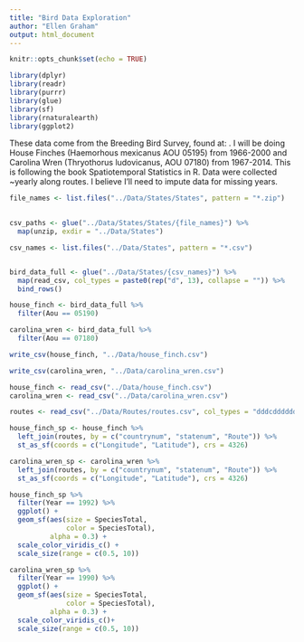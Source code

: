 ```yaml
---
title: "Bird Data Exploration"
author: "Ellen Graham"
output: html_document
---
```


```r
knitr::opts_chunk$set(echo = TRUE)
```


```r
library(dplyr)
library(readr)
library(purrr)
library(glue)
library(sf)
library(rnaturalearth)
library(ggplot2)
```


These data come from the Breeding Bird Survey, found at: [](https://doi.org/10.5066/F7W0944J). I will be doing House Finches (Haemorhous mexicanus AOU 05195) from 1966-2000 and Carolina Wren (Thryothorus ludovicanus, AOU 07180) from 1967-2014. This is following the book Spatiotemporal Statistics in R. Data were collected ~yearly along routes. I believe I'll need to impute data for missing years. 

```r
file_names <- list.files("../Data/States/States", pattern = "*.zip") 
  

csv_paths <- glue("../Data/States/States/{file_names}") %>% 
  map(unzip, exdir = "../Data/States")
```

```r
csv_names <- list.files("../Data/States", pattern = "*.csv") 


bird_data_full <- glue("../Data/States/{csv_names}") %>% 
  map(read_csv, col_types = paste0(rep("d", 13), collapse = "")) %>% 
  bind_rows()
```

```r


house_finch <- bird_data_full %>% 
  filter(Aou == 05190)

carolina_wren <- bird_data_full %>% 
  filter(Aou == 07180)

write_csv(house_finch, "../Data/house_finch.csv")

write_csv(carolina_wren, "../Data/carolina_wren.csv")
```


```r
house_finch <- read_csv("../Data/house_finch.csv")
carolina_wren <- read_csv("../Data/carolina_wren.csv")
```


```r
routes <- read_csv("../Data/Routes/routes.csv", col_types = "dddcdddddddd")
```

```r
house_finch_sp <- house_finch %>% 
  left_join(routes, by = c("countrynum", "statenum", "Route")) %>% 
  st_as_sf(coords = c("Longitude", "Latitude"), crs = 4326)

carolina_wren_sp <- carolina_wren %>% 
  left_join(routes, by = c("countrynum", "statenum", "Route")) %>% 
  st_as_sf(coords = c("Longitude", "Latitude"), crs = 4326) 

```

```r
house_finch_sp %>% 
  filter(Year == 1992) %>% 
  ggplot() +
  geom_sf(aes(size = SpeciesTotal,
              color = SpeciesTotal), 
          alpha = 0.3) +
  scale_color_viridis_c() +
  scale_size(range = c(0.5, 10))
```

```r
carolina_wren_sp %>% 
  filter(Year == 1990) %>% 
  ggplot() +
  geom_sf(aes(size = SpeciesTotal,
              color = SpeciesTotal), 
          alpha = 0.3) +
  scale_color_viridis_c()+
  scale_size(range = c(0.5, 10))
```

